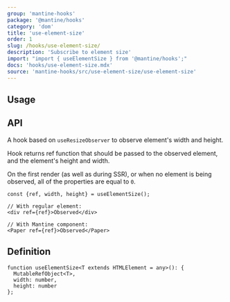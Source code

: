 ```yaml
---
group: 'mantine-hooks'
package: '@mantine/hooks'
category: 'dom'
title: 'use-element-size'
order: 1
slug: /hooks/use-element-size/
description: 'Subscribe to element size'
import: "import { useElementSize } from '@mantine/hooks';"
docs: 'hooks/use-element-size.mdx'
source: 'mantine-hooks/src/use-element-size/use-element-size'
---
```



## Usage

<Demo data={useElementSizeDemo} />

## API

A hook based on `useResizeObserver` to observe element's width and height.

Hook returns ref function that should be passed to the observed element, and the element's height and width.

On the first render (as well as during SSR), or when no element is being observed, all of the properties are equal to `0`.

```tsx
const {ref, width, height} = useElementSize();

// With regular element:
<div ref={ref}>Observed</div>

// With Mantine component:
<Paper ref={ref}>Observed</Paper>
```

## Definition

```tsx
function useElementSize<T extends HTMLElement = any>(): {
  MutableRefObject<T>,
  width: number,
  height: number
};
```
